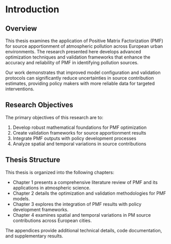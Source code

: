 # Introduction {.unnumbered #sec-introduction}

## Overview

This thesis examines the application of Positive Matrix Factorization (PMF) for source apportionment of atmospheric pollution across European urban environments. The research presented here develops advanced optimization techniques and validation frameworks that enhance the accuracy and reliability of PMF in identifying pollution sources.

Our work demonstrates that improved model configuration and validation protocols can significantly reduce uncertainties in source contribution estimates, providing policy makers with more reliable data for targeted interventions.

## Research Objectives

The primary objectives of this research are to:

1. Develop robust mathematical foundations for PMF optimization
2. Create validation frameworks for source apportionment results
3. Integrate PMF outputs with policy development processes
4. Analyze spatial and temporal variations in source contributions

## Thesis Structure

This thesis is organized into the following chapters:

- Chapter 1 presents a comprehensive literature review of PMF and its applications in atmospheric science.
- Chapter 2 details the optimization and validation methodologies for PMF models.
- Chapter 3 explores the integration of PMF results with policy development frameworks.
- Chapter 4 examines spatial and temporal variations in PM source contributions across European cities.

The appendices provide additional technical details, code documentation, and supplementary results.

